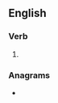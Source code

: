 ==English==

===Verb===
{{head|en|verb form}}

# {{en-third-person singular of|burble}}

===Anagrams===
* {{anagrams|en|a=bbelrsu|lubbers|rebulbs|rubbles|slubber}}